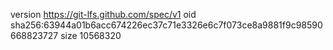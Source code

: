 version https://git-lfs.github.com/spec/v1
oid sha256:63944a01b6acc674226ec37c71e3326e6c7f073ce8a9881f9c98590668823727
size 10568320
